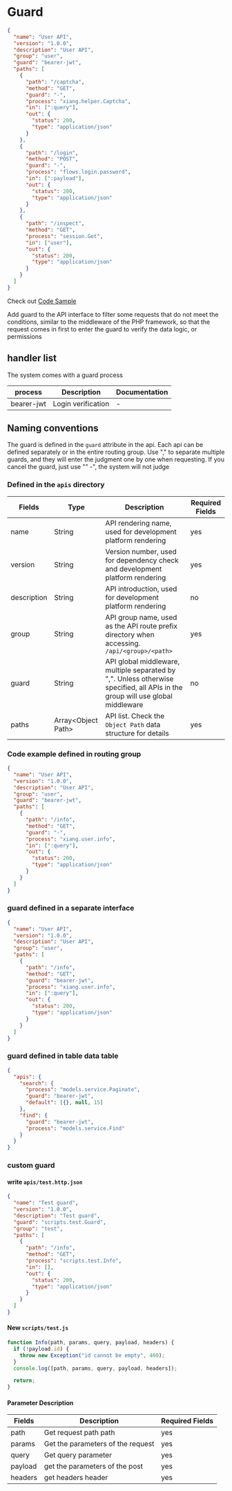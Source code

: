 # Guard

<Detail title="View source code">

```json
{
  "name": "User API",
  "version": "1.0.0",
  "description": "User API",
  "group": "user",
  "guard": "bearer-jwt",
  "paths": [
    {
      "path": "/captcha",
      "method": "GET",
      "guard": "-",
      "process": "xiang.helper.Captcha",
      "in": [":query"],
      "out": {
        "status": 200,
        "type": "application/json"
      }
    },
    {
      "path": "/login",
      "method": "POST",
      "guard": "-",
      "process": "flows.login.password",
      "in": [":payload"],
      "out": {
        "status": 200,
        "type": "application/json"
      }
    },
    {
      "path": "/inspect",
      "method": "GET",
      "process": "session.Get",
      "in": ["user"],
      "out": {
        "status": 200,
        "type": "application/json"
      }
    }
  ]
}
```

</Detail>

Check out [Code Sample](https://github.com/YaoApp/demo-crm/blob/master/apis/user.http.json)

Add guard to the API interface to filter some requests that do not meet the conditions, similar to the middleware of the PHP framework, so that the request comes in first to enter the guard to verify the data logic, or permissions

## handler list

The system comes with a guard process

| process    | Description        | Documentation |
| ---------- | ------------------ | ------------- |
| bearer-jwt | Login verification | -             |

## Naming conventions

The guard is defined in the `guard` attribute in the api. Each api can be defined separately or in the entire routing group. Use "," to separate multiple guards, and they will enter the judgment one by one when requesting. If you cancel the guard, just use "" -", the system will not judge

### Defined in the `apis` directory

| Fields      | Type                 | Description                                                                                                                    | Required Fields |
| ----------- | -------------------- | ------------------------------------------------------------------------------------------------------------------------------ | --------------- |
| name        | String               | API rendering name, used for development platform rendering                                                                    | yes             |
| version     | String               | Version number, used for dependency check and development platform rendering                                                   | yes             |
| description | String               | API introduction, used for development platform rendering                                                                      | no              |
| group       | String               | API group name, used as the API route prefix directory when accessing. `/api/<group>/<path>`                                   | yes             |
| guard       | String               | API global middleware, multiple separated by ",". Unless otherwise specified, all APIs in the group will use global middleware | no              |
| paths       | Array\<Object Path\> | API list. Check the `Object Path` data structure for details                                                                   | yes             |

### Code example defined in routing group

```json
{
  "name": "User API",
  "version": "1.0.0",
  "description": "User API",
  "group": "user",
  "guard": "bearer-jwt",
  "paths": [
    {
      "path": "/info",
      "method": "GET",
      "guard": "-",
      "process": "xiang.user.info",
      "in": [":query"],
      "out": {
        "status": 200,
        "type": "application/json"
      }
    }
  ]
}
```

### guard defined in a separate interface

```json
{
  "name": "User API",
  "version": "1.0.0",
  "description": "User API",
  "group": "user",
  "paths": [
    {
      "path": "/info",
      "method": "GET",
      "guard": "bearer-jwt",
      "process": "xiang.user.info",
      "in": [":query"],
      "out": {
        "status": 200,
        "type": "application/json"
      }
    }
  ]
}
```

### guard defined in table data table

```json
{
  "apis": {
    "search": {
      "process": "models.service.Paginate",
      "guard": "bearer-jwt",
      "default": [{}, null, 15]
    },
    "find": {
      "guard": "bearer-jwt",
      "process": "models.service.Find"
    }
  }
}
```

### custom guard

#### write `apis/test.http.json`

```json
{
  "name": "Test guard",
  "version": "1.0.0",
  "description": "Test guard",
  "guard": "scripts.test.Guard",
  "group": "test",
  "paths": [
    {
      "path": "/info",
      "method": "GET",
      "process": "scripts.test.Info",
      "in": [],
      "out": {
        "status": 200,
        "type": "application/json"
      }
    }
  ]
}
```

#### New `scripts/test.js`

```javascript
function Info(path, params, query, payload, headers) {
  if (!payload.id) {
    throw new Exception("id cannot be empty", 400);
  }
  console.log([path, params, query, payload, headers]);

  return;
}
```

#### Parameter Description

| Fields  | Description                       | Required Fields |
| ------- | --------------------------------- | --------------- |
| path    | Get request path path             | yes             |
| params  | Get the parameters of the request | yes             |
| query   | Get query parameter               | yes             |
| payload | get the parameters of the post    | yes             |
| headers | get headers header                | yes             |

<Div style={{ display: "flex", justifyContent: "space-between" }}>
  <Link type="prev" title="API" link="Manual/Widgets/API"></Link>
  <Link type="next" title="Table" link="Manual/Widgets/Flow"></Link>
</Div>

